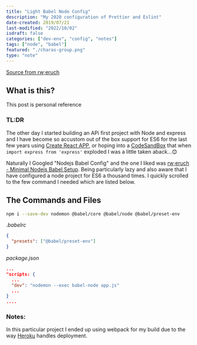 ```yaml
---
title: "Light Babel Node Config"
description: "My 2020 configuration of Prettier and Eslint"
date-created: 2019/07/21
last-modified: "2022/10/02"
isdraft: false
categories: ["dev-env", "config", "notes"]
tags: ["node", "babel"]
featured: "./charas-group.png"
type: "note"
---
```


[Source from rw;eruch](https://www.robinwieruch.de/minimal-node-js-babel-setup)

## What is this?

This post is personal reference

### TL:DR

The other day I started building an APi first project with Node and express and I have become so accustom out of the box support for ES6 for the last few years using [Create React APP](https://reactjs.org/docs/create-a-new-react-app.html), or hoping into a [CodeSandBox](https://codesandbox.io/) that when `import express from 'express'` exploded I was a little taken aback...:blush:

Naturally I Googled "Nodejs Babel Config" and the one I liked was [rw;eruch - Minimal Nodejs Babel Setup](https://www.robinwieruch.de/minimal-node-js-babel-setup). Being particularly lazy and also aware that I have configured a node project for ES6 a thousand times. I quickly scrolled to the few command I needed which are listed below.

## The Commands and Files

```bash
npm i --save-dev nodemon @babel/core @babel/node @babel/preset-env
```

_.babelrc_

```json
{
  "presets": ["@babel/preset-env"]
}
```

_package.json_

```json
...
"scripts: {
  ...
  "dev": "nodemon --exec babel-node app.js"
  ...
}
....
```

### Notes:

In this particular project I ended up using webpack for my build due to the way [Heroku](https://heroku.com/) handles deployment.
